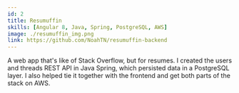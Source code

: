 ```yaml
---
id: 2
title: Resumuffin
skills: [Angular 8, Java, Spring, PostgreSQL, AWS]
image: ./resumuffin_img.png
link: https://github.com/NoahTN/resumuffin-backend
---
```


A web app that's like of Stack Overflow, but for resumes. 
I created the users and threads REST API in Java Spring, which persisted data in a PostgreSQL layer.
I also helped tie it together with the frontend and get both parts of the stack on AWS.


